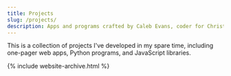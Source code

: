 ```yaml
---
title: Projects
slug: /projects/
description: Apps and programs crafted by Caleb Evans, coder for Christ
---
```


This is a collection of projects I've developed in my spare time, including
one-pager web apps, Python programs, and JavaScript libraries.

<ProjectArchive />

{% include website-archive.html %}
